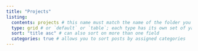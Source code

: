 ```yaml
---
title: "Projects"
listing: 
  contents: projects # this name must match the name of the folder you created  here, all Quarto docs in the `posts` directory will be included on your listing page
  type: grid # or `default` or `table`; each type has its own set of yaml options to include
  sort: "title asc" # can also sort on more than one field
  categories: true # allows you to sort posts by assigned categories 
---
```

